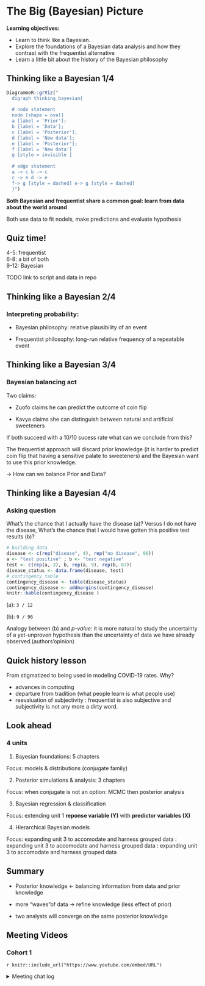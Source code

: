 # The Big (Bayesian) Picture

**Learning objectives:**

- Learn to think like a Bayesian.
- Explore the foundations of a Bayesian data analysis and how they contrast with the frequentist alternative
- Learn a little bit about the history of the Bayesian philosophy

## Thinking like a Bayesian 1/4

```r
DiagrammeR::grViz("
  digraph thinking_bayesian{
  
  # node statement
  node [shape = oval]
  a [label = 'Prior'];
  b [label = 'Data'];
  c [label = 'Posterior'];
  d [label = 'New data'];
  e [label = 'Posterior'];
  f [label = 'New data']
  g [style = invisible ]
  
  # edge statement
  a -> c b -> c
  c -> e d -> e
  f-> g [style = dashed] e-> g [style = dashed]
  }")
```
**Both Bayesian and frequentist share a common goal: learn from data about the world around** 

Both use data to fit nodels, make predictions and evaluate hypothesis

## Quiz time! 

4-5: frequentist  
6-8: a bit of both  
9-12: Bayesian  

TODO link to script and data in repo

## Thinking like a Bayesian 2/4

###  Interpreting probability: 

- Bayesian philosophy: relative plausibility of an event 

- Frequentist philosophy: long-run relative frequency of a repeatable  event

## Thinking like a Bayesian 3/4

### Bayesian balancing act

Two claims: 

- Zuofo claims he can predict the outcome of coin flip

- Kavya claims she can distinguish between natural and artificial sweeteners 

If both succeed with a 10/10 sucess rate what can we conclude from this?

The frequentist approach will discard prior knowledge (it is harder to predict coin flip that having a sensitive palate to sweeteners) and the Bayesian want to use this prior knowledge. 

-> How can we balance Prior and Data?

## Thinking like  a Bayesian 4/4

### Asking question

What's the chance that I actually have the disease (a)?  Versus I do not have the disease, What's the chance that I would have gotten this positive test results (b)? 

```r
# building data
disease <- c(rep("disease", 4), rep("no disease", 96))
a <- "test positive" ; b <- "test negative"
test <- c(rep(a, 3), b, rep(a, 9), rep(b, 87))
disease_status <- data.frame(disease, test)
# contingency table
contingency_disease <- table(disease_status)
contingency_disease <- addmargins(contingency_disease)
knitr::kable(contingency_disease )
```

(a): `3 / 12`

(b): `9 / 96`

Analogy between (b) and *p-value*: it is more natural to study the uncertainty of a yet-unproven hypothesis than the uncertainty of data we have already observed.(authors'opinion) 

## Quick history lesson 

From stigmatized to being used in modeling COVID-19 rates. Why?

- advances in computing 
- departure from tradition (what people learn is what people use)
- reevaluation of subjectivity : frequentist is also subjective and subjectivity is not any more a dirty word.


## Look ahead 

### 4 units

1. Bayesian foundations: 5 chapters

Focus: models & distributions (conjugate family) 

2. Posterior simulations & analysis: 3 chapters

Focus: when conjugate is not an option: MCMC then posterior analysis

3. Bayesian regression & classification 

Focus: extending unit 1 **reponse variable (Y)** with **predictor variables (X)**

4. Hierarchical Bayesian models

Focus: expanding unit 3 to accomodate and harness grouped data : expanding unit 3 to accomodate and harness grouped data : expanding unit 3 to accomodate and harness grouped data 

## Summary 

- Posterior knowledge <- balancing information from data and prior knowledge 

- more "waves"of data -> refine knowledge (less effect of prior)

- two analysts  will converge on the same posterior knowledge

## Meeting Videos

### Cohort 1

`r knitr::include_url("https://www.youtube.com/embed/URL")`

<details>
<summary> Meeting chat log </summary>

```
LOG
```
</details>
